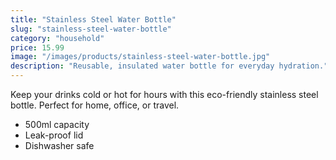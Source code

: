 ```yaml
---
title: "Stainless Steel Water Bottle"
slug: "stainless-steel-water-bottle"
category: "household"
price: 15.99
image: "/images/products/stainless-steel-water-bottle.jpg"
description: "Reusable, insulated water bottle for everyday hydration."
---
```


Keep your drinks cold or hot for hours with this eco-friendly stainless steel bottle. Perfect for home, office, or travel.

- 500ml capacity
- Leak-proof lid
- Dishwasher safe

